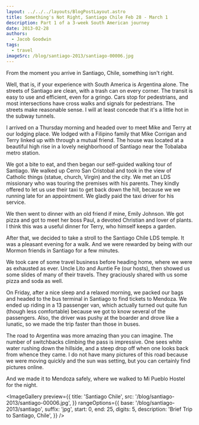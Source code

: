 ```yaml
---
layout: ../../../layouts/BlogPostLayout.astro
title: Something's Not Right, Santiago Chile Feb 28 - March 1
description: Part 1 of a 3-week South American journey
date: 2013-02-28
authors:
  - Jacob Goodwin
tags:
  - travel
imageSrc: /blog/santiago-2013/santiago-00006.jpg
---
```



From the moment you arrive in Santiago, Chile, something isn't right.

Well, that is, if your experience with South America is Argentina alone. The streets of Santiago are clean, with a trash can on every corner. The transit is easy to use and efficient, even for a gringo. Cars stop for pedestrians, and most intersections have cross walks and signals for pedestrians. The streets make reasonable sense. I will at least concede that it's a little hot in the subway tunnels.

I arrived on a Thursday morning and headed over to meet Mike and Terry at our lodging place. We lodged with a Filipino family that Mike Corrigan and Terry linked up with through a mutual friend. The house was located at a beautiful high rise in a lovely neighborhood of Santiago near the Tobalaba metro station.

We got a bite to eat, and then began our self-guided walking tour of Santiago. We walked up Cerro San Cristobal and took in the view of Catholic things (statue, church, Virgin) and the city. We met an LDS missionary who was touring the premises with his parents. They kindly offered to let us use their taxi to get back down the hill, because we we running late for an appointment. We gladly paid the taxi driver for his service.

We then went to dinner with an old friend if mine, Emily Johnson. We got pizza and got to meet her boss Paul, a devoted Christian and lover of plants. I think this was a useful dinner for Terry, who himself keeps a garden.

After that, we decided to take a stroll to the Santiago Chile LDS temple. It was a pleasant evening for a walk. And we were rewarded by being with our Mormon friends in Santiago for a few minutes.

We took care of some travel business before heading home, where we were as exhausted as ever. Uncle Lito and Auntie Fe (our hosts), then showed us some slides of many of their travels. They graciously shared with us some pizza and soda as well.

On Friday, after a nice sleep and a relaxed morning, we packed our bags and headed to the bus terminal in Santiago to find tickets to Mendoza. We ended up riding in a 13 passenger van, which actually turned out quite fun (though less comfortable) because we got to know several of the passengers. Also, the driver was pushy at the boarder and drove like a lunatic, so we made the trip faster than those in buses.

The road to Argentina was more amazing than you can imagine. The number of switchbacks climbing the pass is impressive. One sees white water rushing down the hillside, and a steep drop off when one looks back from whence they came. I do not have many pictures of this road because we were moving quickly and the sun was setting, but you can certainly find pictures online.

And we made it to Mendoza safely, where we walked to Mi Pueblo Hostel for the night.

<ImageGallery
  preview={{
    title: 'Santiago Chile',
    src: '/blog/santiago-2013/santiago-00006.jpg',
  }}
  rangeOptions={{
    base: '/blog/santiago-2013/santiago',
    suffix: 'jpg',
    start: 0,
    end: 25,
    digits: 5,
    description: 'Brief Trip to Santiago, Chile',
  }}
/>
